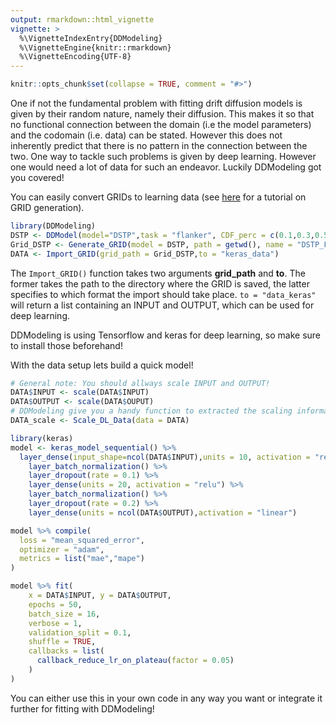 ```yaml
---
output: rmarkdown::html_vignette
vignette: >
  %\VignetteIndexEntry{DDModeling}
  %\VignetteEngine{knitr::rmarkdown}
  %\VignetteEncoding{UTF-8}
---
```


```r
knitr::opts_chunk$set(collapse = TRUE, comment = "#>")
```

One if not the fundamental problem with fitting drift diffusion models is given by their random nature, namely their diffusion. This makes it so that no functional connection between the domain (i.e the model parameters) and the codomain (i.e. data) can be stated. However this does not inherently predict that there is no pattern in the connection between the two. One way to tackle such problems is given by deep learning. However one would need a lot of data for such an endeavor. Luckily DDModeling got you covered!

You can easily convert GRIDs to learning data (see [here](Generate_GRIDs.html) for a tutorial on GRID generation).

```r
library(DDModeling)
DSTP <- DDModel(model="DSTP",task = "flanker", CDF_perc = c(0.1,0.3,0.5,0.7,0.9), CAF_perc = c(0.0,0.2,0.4,0.6,0.8,1.0))
Grid_DSTP <- Generate_GRID(model = DSTP, path = getwd(), name = "DSTP_Flanker", eval_pts = rep(2,ncol(DSTP@DM)))
DATA <- Import_GRID(grid_path = Grid_DSTP,to = "keras_data")
```

The `Import_GRID()` function takes two arguments **grid_path** and **to**. The former takes the path to the directory where the GRID is saved, the latter specifies to which format the import should take place. `to = "data_keras"` will return a list containing an INPUT and OUTPUT, which can be used for deep learning.

DDModeling is using Tensorflow and keras for deep learning, so make sure to install those beforehand!

With the data setup lets build a quick model!

```r
# General note: You should allways scale INPUT and OUTPUT!
DATA$INPUT <- scale(DATA$INPUT)
DATA$OUTPUT <- scale(DATA$OUPUT)
# DDModeling give you a handy function to extracted the scaling information!
DATA_scale <- Scale_DL_Data(data = DATA)

library(keras)
model <- keras_model_sequential() %>%
  layer_dense(input_shape=ncol(DATA$INPUT),units = 10, activation = "relu") %>%
    layer_batch_normalization() %>%
    layer_dropout(rate = 0.1) %>%
    layer_dense(units = 20, activation = "relu") %>%
    layer_batch_normalization() %>%
    layer_dropout(rate = 0.2) %>%
    layer_dense(units = ncol(DATA$OUTPUT),activation = "linear")

model %>% compile(
  loss = "mean_squared_error",
  optimizer = "adam",
  metrics = list("mae","mape")
)

model %>% fit(
    x = DATA$INPUT, y = DATA$OUTPUT,
    epochs = 50,
    batch_size = 16,
    verbose = 1,
    validation_split = 0.1,
    shuffle = TRUE,
    callbacks = list(
      callback_reduce_lr_on_plateau(factor = 0.05)
    )
)
```

You can either use this in your own code in any way you want or integrate it further for fitting with DDModeling!

